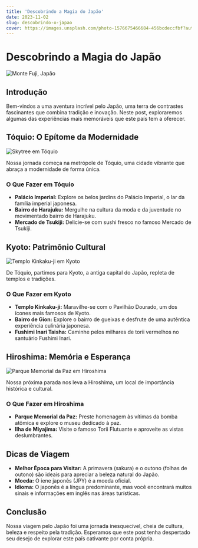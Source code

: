 ```yaml
---
title: 'Descobrindo a Magia do Japão'
date: 2023-11-02
slug: descobrindo-o-japao
cover: https://images.unsplash.com/photo-1576675466684-456bcdeccfbf?auto=format&fit=crop&q=80&w=2070&ixlib=rb-4.0.3&ixid=M3wxMjA3fDB8MHxwaG90by1wYWdlfHx8fGVufDB8fHx8fA%3D%3D_de_capa
---
```


# Descobrindo a Magia do Japão

![Monte Fuji, Japão](https://images.unsplash.com/photo-1576675466684-456bcdeccfbf?auto=format&fit=crop&q=80&w=2070&ixlib=rb-4.0.3&ixid=M3wxMjA3fDB8MHxwaG90by1wYWdlfHx8fGVufDB8fHx8fA%3D%3D_de_capa)

## Introdução

Bem-vindos a uma aventura incrível pelo Japão, uma terra de contrastes fascinantes que combina tradição e inovação. Neste post, exploraremos algumas das experiências mais memoráveis que este país tem a oferecer.

## Tóquio: O Epítome da Modernidade

![Skytree em Tóquio](https://images.unsplash.com/photo-1540959733332-eab4deabeeaf?auto=format&fit=crop&q=80&w=1794&ixlib=rb-4.0.3&ixid=M3wxMjA3fDB8MHxwaG90by1wYWdlfHx8fGVufDB8fHx8fA%3D%3D)

Nossa jornada começa na metrópole de Tóquio, uma cidade vibrante que abraça a modernidade de forma única.

### O Que Fazer em Tóquio

- **Palácio Imperial:** Explore os belos jardins do Palácio Imperial, o lar da família imperial japonesa.
- **Bairro de Harajuku:** Mergulhe na cultura da moda e da juventude no movimentado bairro de Harajuku.
- **Mercado de Tsukiji:** Delicie-se com sushi fresco no famoso Mercado de Tsukiji.

## Kyoto: Patrimônio Cultural

![Templo Kinkaku-ji em Kyoto](https://images.unsplash.com/photo-1505337987237-3bb1b9362b31?auto=format&fit=crop&q=80&w=2070&ixlib=rb-4.0.3&ixid=M3wxMjA3fDB8MHxwaG90by1wYWdlfHx8fGVufDB8fHx8fA%3D%3D)

De Tóquio, partimos para Kyoto, a antiga capital do Japão, repleta de templos e tradições.

### O Que Fazer em Kyoto

- **Templo Kinkaku-ji:** Maravilhe-se com o Pavilhão Dourado, um dos ícones mais famosos de Kyoto.
- **Bairro de Gion:** Explore o bairro de gueixas e desfrute de uma autêntica experiência culinária japonesa.
- **Fushimi Inari Taisha:** Caminhe pelos milhares de torii vermelhos no santuário Fushimi Inari.

## Hiroshima: Memória e Esperança

![Parque Memorial da Paz em Hiroshima](https://images.unsplash.com/photo-1598890777032-bde835ba27c2?auto=format&fit=crop&q=80&w=2070&ixlib=rb-4.0.3&ixid=M3wxMjA3fDB8MHxwaG90by1wYWdlfHx8fGVufDB8fHx8fA%3D%3D)

Nossa próxima parada nos leva a Hiroshima, um local de importância histórica e cultural.

### O Que Fazer em Hiroshima

- **Parque Memorial da Paz:** Preste homenagem às vítimas da bomba atômica e explore o museu dedicado à paz.
- **Ilha de Miyajima:** Visite o famoso Torii Flutuante e aproveite as vistas deslumbrantes.

## Dicas de Viagem

- **Melhor Época para Visitar:** A primavera (sakura) e o outono (folhas de outono) são ideais para apreciar a beleza natural do Japão.
- **Moeda:** O iene japonês (JPY) é a moeda oficial.
- **Idioma:** O japonês é a língua predominante, mas você encontrará muitos sinais e informações em inglês nas áreas turísticas.

## Conclusão

Nossa viagem pelo Japão foi uma jornada inesquecível, cheia de cultura, beleza e respeito pela tradição. Esperamos que este post tenha despertado seu desejo de explorar este país cativante por conta própria.
